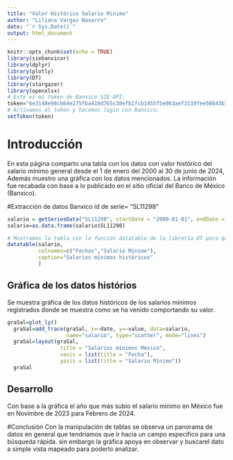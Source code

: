 ```yaml
---
title: "Valor Histórico Salario Minimo"
author: "Liliana Vargas Navarro"
date: "`r Sys.Date()`"
output: html_document
---
```


```r
knitr::opts_chunk$set(echo = TRUE)
library(siebanxicor)
library(dplyr)
library(plotly)
library(DT)
library(stargazer)
library(openxlsx)
# Este es mi token de Banxico SIE-API:
token="6e3148e94cb64e275fba419d765c38efb1fcb1455f5e963aef3119fee50843b7"
# Activamos el token y hacemos login con Banxico:
setToken(token)
```
# Introducción

En esta página comparto una tabla con los datos con valor histórico del salario mínimo general desde el 1 de enero del 2000 al 30 de junio de 2024, Además muestro una gráfica con los datos mencionados. La información fue recabada con base a lo publicado en el sitio oficial del Banco de México (Banxico).

#Extracción de datos Banxico
id de serie= "SL11298"
```r
salario = getSeriesData("SL11298", startDate = "2000-01-01", endDate = "2024-07-30")
salario=as.data.frame(salario$SL11298)
```

```r
# Mostramos la tabla con la función datatable de la librería DT para que sea presentada en una página web:
datatable(salario,
          colnames=c("Fechas","Salario Minimo"),
          caption="Salarios mínimos históricos"
          )
```

## Gráfica de los datos histórios
Se muestra gráfica de los datos históricos de los salarios mínimos registrados donde se muestra como se ha venido comportando su valor.

```r
graSal=plot_ly()
  graSal=add_trace(graSal, x=~date, y=~value, data=salario,
                   name="salario", type="scatter", mode="lines")
  graSal=layout(graSal,
                 title = "Salarios mínimos México",
                 xaxis = list(title = "Fecha"),
                 yaxis = list(title = "Salario Mínimo"))
  graSal
```
## Desarrollo
Con base a la gráfica el año que más subio el salario mínimo en México fue en Novimbre de 2023 para Febrero de 2024.

#Conclusión
Con la manipulación de tablas se observa un panorama de datos en general que tendriamos que ir hacia un campo específico para una búsqueda rápida. sin embargo la gráfica apoya en observar y buscarel dato a simple vista mapeado para poderlo analizar.
